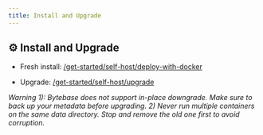 ```yaml
---
title: Install and Upgrade
---
```


## ⚙️ Install and Upgrade

- Fresh install: [/get-started/self-host/deploy-with-docker](/get-started/self-host/deploy-with-docker)

- Upgrade: [/get-started/self-host/upgrade](/get-started/self-host/upgrade)

_Warning 1): Bytebase does not support in-place downgrade. Make sure to back up your metadata before upgrading. 2) Never run multiple containers on the same data directory. Stop and remove the old one first to avoid corruption._
